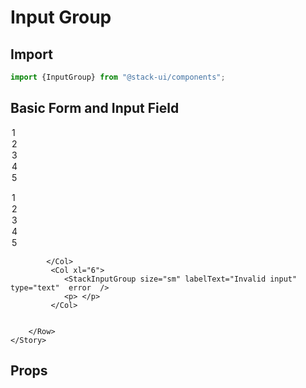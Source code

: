 
<Meta title="Components/StackInputGroup" component="StackInputGroup" />

<Story name="Import" />

# Input Group

## Import

```jsx
import {InputGroup} from "@stack-ui/components";
```
## Basic Form and Input Field

<Preview withToolbar>
    <Story name="Usage">
         <Row>
            <Col xl="6">
            <StackInputGroup size="sm" labelText="Name" type="text" />
            <p> </p>
            <StackInputGroup size="sm" labelText="Email" type="email" labelInline />
            <p> </p>
            <StackInputGroup labelText="Password" type="password" value="12345" />
            <p> </p>
             <StackInputGroup labelText="Website" type="webiste" placeholder="eg-www.website.com" />
            <p> </p>
             <StackInputGroup as="textarea" labelText="Message" rows="3" />
             <p> </p>
            <StackInputGroup size="sm" labelText="Read Only" type="text" value="Read Only" disabled />
            </Col>
             <Col xl="6">
            <StackInputGroup size="sm" as="select" labelText="Input Select" bg>
                <option>1</option>
                <option>2</option>
                <option>3</option>
                <option>4</option>
                <option>5</option>
            </StackInputGroup>
            <p> </p>
            <StackInputGroup size="sm" as="select" labelText="Multiple Select" multiple>
                <option>1</option>
                <option>2</option>
                <option>3</option>
                <option>4</option>
                <option>5</option>
            </StackInputGroup>
            <p> </p>
             <StackInputGroup labelText="Default File Input" type="file" /> 
             <p> </p>
            <StackInputGroup labelText="Range" type="range" /> 
             <p> </p>
            <StackInputGroup labelText="Color" type="color" value="#56c2d6"/> 
             <p> </p>
             <StackInputGroup size="sm" labelText="Disable input" type="text"  disabled />
            <p> </p>
              
            </Col>
             <Col xl="6">
                <StackInputGroup size="sm" labelText="Invalid input" type="text"  error  />
                <p> </p>
             </Col>
            
           
        </Row>
    </Story>
</Preview>

<Story name="Props" />

## Props

<Props of={StackInputGroupTypes} />